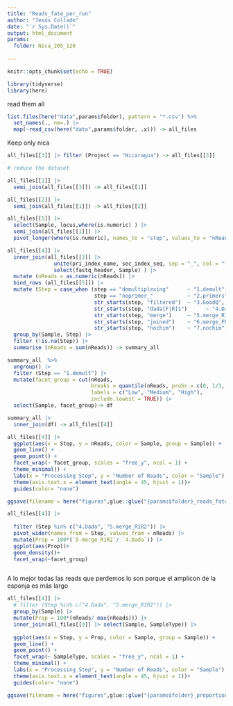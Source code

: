 ```yaml
---
title: "Reads_fate_per_run"
author: "Jesús Collado"
date: "`r Sys.Date()`"
output: html_document
params: 
  folder: Nica_205_120
  
---
```


```r
knitr::opts_chunk$set(echo = TRUE)
```


```r
library(tidyverse)
library(here)

```

read them all

```r
list.files(here("data",params$folder), pattern = "*.csv") %>% 
  set_names(., nm=.) |> 
  map(~read_csv(here("data",params$folder, .x))) -> all_files
```

Keep only nica

```r
all_files[[3]] |> filter (Project == "Nicaragua") -> all_files[[3]]

```


```r
# reduce the dataset

all_files[[1]] |>
  semi_join(all_files[[3]]) -> all_files[[1]]

all_files[[2]] |> 
  semi_join(all_files[[1]]) -> all_files[[2]]

all_files[[5]] |> 
  select(Sample, locus,where(is.numeric) ) |> 
  semi_join(all_files[[1]]) |> 
  pivot_longer(where(is.numeric), names_to = "step", values_to = "nReads") -> all_files[[5]]

all_files[[4]] |> 
  inner_join(all_files[[3]] |>
               unite(pri_index_name, sec_index_seq, sep = "_", col = "fastq_header") |>
               select(fastq_header, Sample) ) |> 
  mutate (nReads = as.numeric(nReads)) |> 
  bind_rows (all_files[[5]]) |> 
  mutate (Step = case_when (step == "demultiplexing"      ~ "1.demult",
                            step == "noprimer_"           ~ "2.primers",
                            str_starts(step, "filtered")  ~ "3.GoodQ",
                            str_starts(step, "dada[F|R]1")      ~ "4.Dada",
                            str_starts(step, "merge")     ~ "5.merge_R1R2",
                            str_starts(step, "joined")    ~ "6.merge_FR",
                            str_starts(step, "nochim")    ~ "7.nochim")) |> 
  group_by(Sample, Step) |> 
  filter (!is.na(Step)) |> 
  summarise (nReads = sum(nReads)) -> summary_all

summary_all  %>%
  ungroup() |> 
  filter (Step == "1.demult") |> 
  mutate(facet_group = cut(nReads, 
                           breaks = quantile(nReads, probs = c(0, 1/3, 2/3, 1), na.rm = TRUE), 
                           labels = c("Low", "Medium", "High"), 
                           include.lowest = TRUE)) |> 
  select(Sample, facet_group)-> df

summary_all |> 
  inner_join(df) -> all_files[[4]]
```


```r
all_files[[4]] |> 
  ggplot(aes(x = Step, y = nReads, color = Sample, group = Sample)) +
  geom_line() +
  geom_point() +
  facet_wrap(~ facet_group, scales = "free_y", ncol = 1) +
  theme_minimal() +
  labs(x = "Processing Step", y = "Number of Reads", color = "Sample") +
  theme(axis.text.x = element_text(angle = 45, hjust = 1))+
  guides(color= "none") 

ggsave(filename = here("figures",glue::glue("{params$folder}_reads_fate.jpg" ) ))
```


```r
all_files[[4]] |> 
  
  filter (Step %in% c("4.Dada", "5.merge_R1R2")) |> 
  pivot_wider(names_from = Step, values_from = nReads) |> 
  mutate(Prop = 100*(`5.merge_R1R2`/ `4.Dada`)) |> 
  ggplot(aes(Prop))+
  geom_density()+
  facet_wrap(~facet_group)



```

A lo mejor todas las reads que perdemos lo son porque el amplicon de la esponja es más largo


```r
all_files[[4]] |> 
  # filter (Step %in% c("4.Dada", "5.merge_R1R2")) |> 
  group_by(Sample) |> 
  mutate(Prop = 100*(nReads/ max(nReads))) |> 
  inner_join(all_files[[3]] |> select(Sample, SampleType)) |> 
  
  ggplot(aes(x = Step, y = Prop, color = Sample, group = Sample)) +
  geom_line() +
  geom_point() +
  facet_wrap(~ SampleType, scales = "free_y", ncol = 1) +
  theme_minimal() +
  labs(x = "Processing Step", y = "Number of Reads", color = "Sample") +
  theme(axis.text.x = element_text(angle = 45, hjust = 1))+
  guides(color= "none") 

ggsave(filename = here("figures",glue::glue("{params$folder}_proportions_fate.jpg" ) ))
```